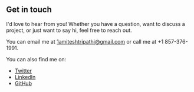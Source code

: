 ## Get in touch

I'd love to hear from you! Whether you have a question, want to discuss a project, or just want to say hi, feel free to reach out.

You can email me at [1amiteshtripathi@gmail.com](mailto:1amiteshtripathi@gmail.com) or call me at +1 857-376-1991.

You can also find me on:

- [Twitter](https://twitter.com/HeyAmitesh)
- [LinkedIn](https://linkedin.com/in/theamiteshtripathi)
- [GitHub](https://github.com/theamiteshtripathi)